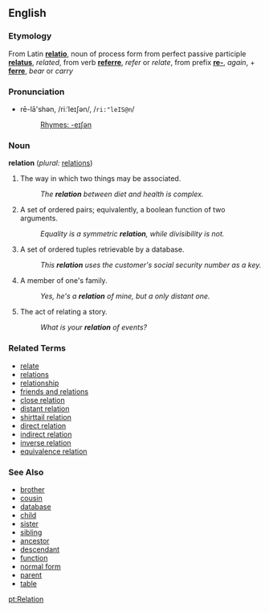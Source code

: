 ==English==

===Etymology===
From Latin '''[[relatio]]''', noun of process form from perfect passive participle '''[[relatus]]''', ''related'', from verb '''[[referre]]''', ''refer'' or ''relate'', from prefix '''[[re-]]''', ''again'', + '''[[ferre]]''', ''bear'' or ''carry''

=== Pronunciation ===
*rē-lā'shən, /riːˈleɪʃən/, /<tt>ri:"leIS@n</tt>/
*:[[Rhymes:English:-eɪʃən|Rhymes: -eɪʃən]]

===Noun===
'''relation'''  (''plural:'' [[relations]])
# The way in which two things may be associated.
#: ''The '''relation''' between diet and health is complex.''
# {{mathematics}} A set of ordered pairs; equivalently, a boolean function of two arguments.
#: ''Equality is a symmetric '''relation''', while divisibility is not.''
# {{databases}} A set of ordered tuples retrievable by a database.
#: ''This '''relation''' uses the customer's social security number as a key.''
# A member of one's family.
#: ''Yes, he's a '''relation''' of mine, but a only distant one.''
# The act of relating a story.
#: ''What is your '''relation''' of events?''

===Related Terms===
*[[relate]]
*[[relations]]
*[[relationship]]
*[[friends and relations]]
*[[close relation]]
*[[distant relation]]
*[[shirttail relation]]
*[[direct relation]]
*[[indirect relation]]
*[[inverse relation]]
*[[equivalence relation]]

===See Also===
*[[brother]]
*[[cousin]]
*[[database]]
*[[child]]
*[[sister]]
*[[sibling]]
*[[ancestor]]
*[[descendant]]
*[[function]]
*[[normal form]]
*[[parent]]
*[[table]]

[[pt:Relation]]